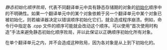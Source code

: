{{title|静态初始化顺序败局}}
{{cpp/language/navbar}}
''静态初始化顺序败局''，代表不同翻译单元中具有静态存储期的对象的[[cpp/language/initialization#非局部变量|初始化]]顺序中的不明确性。如果一个翻译单元中的某个对象依赖于另一个翻译单元中某个对象已被初始化，则若编译器决定以错误顺序初始化它们，就会造成程序崩溃。例如，命令行中指定各 .cpp 文件的顺序可能就会改动这个顺序。可以使用“首次使用时构造”手法来避免静态初始化顺序败局，并以此保证以正确顺序初始化所有对象。

在单个翻译单元之内，并不会造成这种败局，因为各对象是从上到下初始化的。